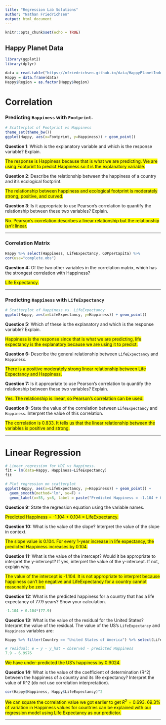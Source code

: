 ---
title: "Regression Lab Solutions"
author: "Nathan Friedrichsen"
output: html_document
---

```{r setup, include=FALSE}
knitr::opts_chunk$set(echo = TRUE)
```

## Happy Planet Data

```{r, warning=FALSE, message=FALSE}
library(ggplot2)
library(dplyr)

data = read.table("https://nfriedrichsen.github.io/data/HappyPlanetIndex.txt", header=T, sep=",")
Happy = data.frame(data)
Happy$Region = as.factor(Happy$Region)
```

# Correlation

### Predicting `Happiness` with `Footprint`. 

```{r, warning=F}
# Scatterplot of Footprint vs Happiness
theme_set(theme_bw())
ggplot(Happy, aes(x=Footprint, y=Happiness)) + geom_point()
```

**Question 1**: Which is the explanatory variable and which is the response variable? Explain.

<span style="background-color: yellow;"> The response is Happiness because that is what we are predicting. We are using Footprint to predict Happiness so it is the explanatory variable.</span>

**Question 2**: Describe the relationship between the happiness of a country and it's ecological footprint.

<span style="background-color: yellow;">The relationship between happiness and ecological footprint is moderately strong, positive, and curved.</span>

**Question 3**: Is it appropriate to use Pearson's correlation to quantify the relationship between these two variables? Explain.

<span style="background-color: yellow;">No. Pearson's correlation describes a linear relationship but the relationship *isn't* linear.</span>

---

### Correlation Matrix

```{r}
Happy %>% select(Happiness, LifeExpectancy, GDPperCapita) %>%
cor(use="complete.obs")
```

**Question 4:** Of the two other variables in the correlation matrix, which has the strongest correlation with Happiness?

<span style="background-color: yellow;">Life Expectancy.</span>

---

### Predicting `Happiness` with `LifeExpectancy`

```{r}
# Scatterplot of Happiness vs. LifeExpectancy
ggplot(Happy, aes(x=LifeExpectancy, y=Happiness)) + geom_point()
```

**Question 5:** Which of these is the explanatory and which is the response variable? Explain.

<span style="background-color: yellow;">Happiness is the response since that is what we are predicting, life expectancy is the explanatory because we are using it to predict.</span>

**Question 6:** Describe the general relationship between `LifeExpectancy` and `Happiness`. 

<span style="background-color: yellow;">There is a positive moderately strong linear relationship between Life Expectancy and Happiness.</span>

**Question 7:** Is it appropriate to use Pearson's correlation to quantify the relationship between these two variables? Explain.

<span style="background-color: yellow;">Yes. The relationship is linear, so Pearson's correlation can be used.</span>

**Question 8:** State the value of the correlation between `LifeExpectancy` and `Happiness`. Interpret the value of this correlation.

<span style="background-color: yellow;">The correlation is 0.833. It tells us that the linear relationship between the variables is positive and strong.</span>

---

# Linear Regression

```{r, message=F}
# Linear regression for HDI vs Happiness.
fit = lm(data=Happy, Happiness~LifeExpectancy)
fit

# Plot regression on scatterplot
ggplot(Happy, aes(x=LifeExpectancy, y=Happiness)) + geom_point() +
  geom_smooth(method='lm', se=F) + 
  geom_label(x=55, y=8, label = paste("Predicted Happiness = -1.104 + 0.104*LifeExpectancy"))
```

**Question 9:** State the regression equation using the variable names.

<span style="background-color: yellow;">Predicted Happiness = -1.104 + 0.104 $\times$ LifeExpectancy.</span>

**Question 10:** What is the value of the slope? Interpret the value of the slope in context.

<span style="background-color: yellow;">The slope value is 0.104. For every 1-year increase in life expectancy, the predicted Happiness increases by 0.104.</span>

**Question 11:** What is the value of the intercept? Would it be appropriate to interpret the y-intercept? If yes, interpret the value of the y-intercept. If not, explain why.

<span style="background-color: yellow;">The value of the intercept is -1.104. It is not appropriate to interpret because happiness can't be negative and LifeExpectancy for a country cannot reasonably be zero.</span>

**Question 12:** What is the predicted happiness for a country that has a life expectancy of 77.9 years? Show your calculation.

```{r}
-1.104 + 0.104*(77.9)
```

**Question 13:** What is the value of the residual for the United States? Interpret the value of the residual. The value of the US's `LifeExpectancy` and `Happiness` variables are:

```{r}
Happy %>% filter(Country == "United States of America") %>% select(LifeExpectancy, Happiness)
```

```{r}
# residual: e = y - y_hat = observed - predicted Happiness
7.9 - 6.9976
```
<span style="background-color: yellow;">We have under-predicted the US's happiness by 0.9024.</span>

**Question 14:** What is the value of the coefficient of determination (R^2) between the happiness of a country and its life expectancy? Interpret the value of R^2 (do not use correlation interpretation).

```{r}
cor(Happy$Happiness, Happy$LifeExpectancy)^2
```

<span style="background-color: yellow;">We can square the correlation value we got earlier to get $R^2 = 0.693$. 69.3\% of variation in Happiness values for countries can be explained with our regression model using Life Expectancy as our predictor.</span>

---

<!-- # Linear Regression (Categorical Predictor) -->

<!-- ### Predicting petal length with species -->

<!-- ```{r, warning=F, message=F, echo=F} -->
<!-- ggplot(data=iris, aes(x=Species, y=Petal.Length)) + geom_jitter(width=.2) + geom_smooth(method="lm") + geom_segment(aes(x = 0.7, xend = 1.3, y = 1.462, yend=1.462),  -->
<!--                color = 'tomato', linewidth = 1) + -->
<!--   geom_segment(aes(x = 1.7, xend = 2.3, y = 4.26, yend=4.26),  -->
<!--                color = 'tomato', linewidth = 1) + -->
<!--   geom_segment(aes(x = 2.7, xend = 3.3, y = 5.552, yend=5.552),  -->
<!--                color = 'tomato', linewidth = 1) -->

<!-- lm(Petal.Length ~ Species, data=iris) -->
<!-- ``` -->

<!-- **Question 15**: What are the categories of `Species`? How many indicator variables could we make with this variable? -->

<!-- <span style="background-color: yellow;">The categories are Setosa, Versicolor, and Virginica. We can make 3 indicators.</span> -->

<!-- **Question 16**: What is reference variable in the linear regression output? -->

<!-- <span style="background-color: yellow;">The reference variable is Setosa (it doesn't have a slope coefficient).</span> -->

<!-- **Question 17**: Write the equation for the line in two different ways (see slide 10/18 from Cat. Predictor notes). -->

<!-- <span style="background-color: yellow;">Predicted petal length = 1.462 + 2.789$\times$**1**$_{versicolor}$ + 4.09$\times$**1**$_{virginica}$</span> -->

<!-- <span style="background-color: yellow;">Predicted petal length = 1.462$\times$**1**$_{setosa}$ + 4.251$\times$**1**$_{versicolor}$ + 5.552$\times$**1**$_{virginica}$</span>  -->

<!-- <span style="background-color: orange;">The slope for setosa doesn't change. The slopes in the second equation are the sum of the slope in the previous equation with the intercept.</span> -->

<!-- **Question 18**: What is the predicted petal length for a Setosa flower? -->

<!-- <span style="background-color: yellow;">1.462</span> -->

<!-- **Question 19**: What is the predicted petal length for a Versicolor flower? -->

<!-- <span style="background-color: yellow;">4.251</span> -->

<!-- **Question 20**: What is the predicted petal length for a Virginica flower? -->

<!-- <span style="background-color: yellow;">5.552</span> -->